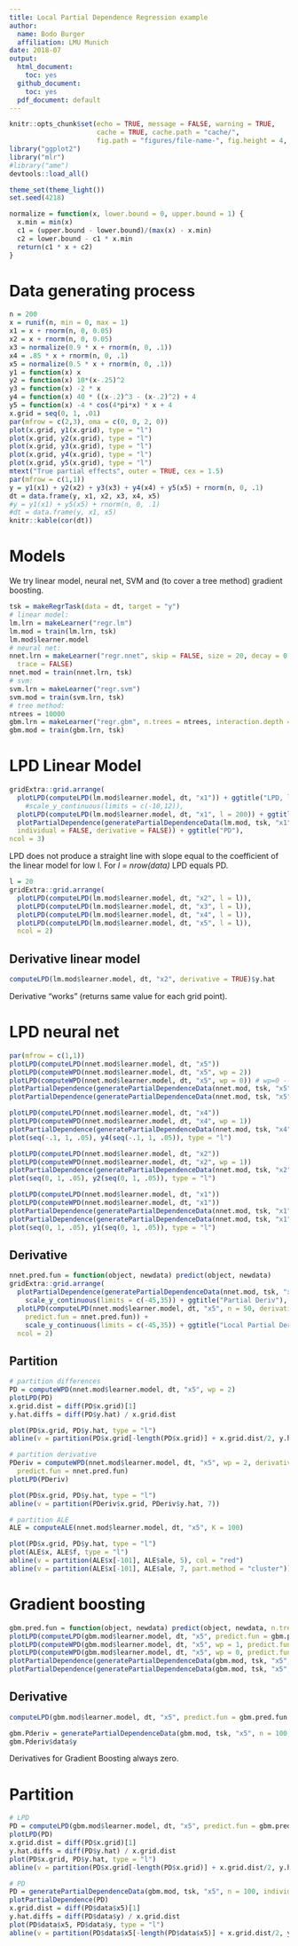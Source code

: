 ```yaml
---
title: Local Partial Dependence Regression example
author: 
  name: Bodo Burger
  affiliation: LMU Munich
date: 2018-07
output:
  html_document: 
    toc: yes
  github_document:
    toc: yes
  pdf_document: default
---
```


```r
knitr::opts_chunk$set(echo = TRUE, message = FALSE, warning = TRUE,
                      cache = TRUE, cache.path = "cache/",
                      fig.path = "figures/file-name-", fig.height = 4, fig.width = 5)
library("ggplot2")
library("mlr")
#library("ame")
devtools::load_all()

theme_set(theme_light())
set.seed(4218)

normalize = function(x, lower.bound = 0, upper.bound = 1) {
  x.min = min(x)
  c1 = (upper.bound - lower.bound)/(max(x) - x.min)
  c2 = lower.bound - c1 * x.min
  return(c1 * x + c2)
}
```

# Data generating process

```r
n = 200
x = runif(n, min = 0, max = 1)
x1 = x + rnorm(n, 0, 0.05)
x2 = x + rnorm(n, 0, 0.05)
x3 = normalize(0.9 * x + rnorm(n, 0, .1))
x4 = .85 * x + rnorm(n, 0, .1)
x5 = normalize(0.5 * x + rnorm(n, 0, .1))
y1 = function(x) x
y2 = function(x) 10*(x-.25)^2
y3 = function(x) -2 * x
y4 = function(x) 40 * ((x-.2)^3 - (x-.2)^2) + 4
y5 = function(x) -4 * cos(4*pi*x) * x + 4
x.grid = seq(0, 1, .01)
par(mfrow = c(2,3), oma = c(0, 0, 2, 0))
plot(x.grid, y1(x.grid), type = "l")
plot(x.grid, y2(x.grid), type = "l")
plot(x.grid, y3(x.grid), type = "l")
plot(x.grid, y4(x.grid), type = "l")
plot(x.grid, y5(x.grid), type = "l")
mtext("True partial effects", outer = TRUE, cex = 1.5)
par(mfrow = c(1,1))
y = y1(x1) + y2(x2) + y3(x3) + y4(x4) + y5(x5) + rnorm(n, 0, .1)
dt = data.frame(y, x1, x2, x3, x4, x5)
#y = y1(x1) + y5(x5) + rnorm(n, 0, .1)
#dt = data.frame(y, x1, x5)
knitr::kable(cor(dt))
```

# Models

We try linear model, neural net, SVM and (to cover a tree method) gradient boosting.

```r
tsk = makeRegrTask(data = dt, target = "y")
# linear model:
lm.lrn = makeLearner("regr.lm")
lm.mod = train(lm.lrn, tsk)
lm.mod$learner.model
# neural net:
nnet.lrn = makeLearner("regr.nnet", skip = FALSE, size = 20, decay = 0.0001, maxit = 1000,
  trace = FALSE)
nnet.mod = train(nnet.lrn, tsk)
# svm:
svm.lrn = makeLearner("regr.svm")
svm.mod = train(svm.lrn, tsk)
# tree method:
ntrees = 10000
gbm.lrn = makeLearner("regr.gbm", n.trees = ntrees, interaction.depth = 1, shrinkage = .02)
gbm.mod = train(gbm.lrn, tsk)
```

# LPD Linear Model

```r
gridExtra::grid.arrange(
  plotLPD(computeLPD(lm.mod$learner.model, dt, "x1")) + ggtitle("LPD, l=20"),
    #scale_y_continuous(limits = c(-10,12)),
  plotLPD(computeLPD(lm.mod$learner.model, dt, "x1", l = 200)) + ggtitle("LPD, l = 200"),
  plotPartialDependence(generatePartialDependenceData(lm.mod, tsk, "x1", n = 30,
  individual = FALSE, derivative = FALSE)) + ggtitle("PD"),
ncol = 3)
```

LPD does not produce a straight line with slope equal to the coefficient of the linear model for low l.
For *l = nrow(data)* LPD equals PD.

```r
l = 20
gridExtra::grid.arrange(
  plotLPD(computeLPD(lm.mod$learner.model, dt, "x2", l = l)),
  plotLPD(computeLPD(lm.mod$learner.model, dt, "x3", l = l)),
  plotLPD(computeLPD(lm.mod$learner.model, dt, "x4", l = l)),
  plotLPD(computeLPD(lm.mod$learner.model, dt, "x5", l = l)),
  ncol = 2)

```

## Derivative linear model

```r
computeLPD(lm.mod$learner.model, dt, "x2", derivative = TRUE)$y.hat
```

Derivative "works" (returns same value for each grid point).


# LPD neural net

```r
par(mfrow = c(1,1))
plotLPD(computeLPD(nnet.mod$learner.model, dt, "x5"))
plotLPD(computeWPD(nnet.mod$learner.model, dt, "x5", wp = 2))
plotLPD(computeWPD(nnet.mod$learner.model, dt, "x5", wp = 0)) # wp=0 --> non-weighted partial dependence
plotPartialDependence(generatePartialDependenceData(nnet.mod, tsk, "x5", n = 100, individual = FALSE))
plotPartialDependence(generatePartialDependenceData(nnet.mod, tsk, "x5", n = 10, individual = TRUE))

plotLPD(computeLPD(nnet.mod$learner.model, dt, "x4"))
plotLPD(computeWPD(nnet.mod$learner.model, dt, "x4", wp = 1))
plotPartialDependence(generatePartialDependenceData(nnet.mod, tsk, "x4", n = 100, individual = FALSE))
plot(seq(-.1, 1, .05), y4(seq(-.1, 1, .05)), type = "l")

plotLPD(computeLPD(nnet.mod$learner.model, dt, "x2"))
plotLPD(computeWPD(nnet.mod$learner.model, dt, "x2", wp = 1))
plotPartialDependence(generatePartialDependenceData(nnet.mod, tsk, "x2", n = 20, individual = FALSE))
plot(seq(0, 1, .05), y2(seq(0, 1, .05)), type = "l")

plotLPD(computeLPD(nnet.mod$learner.model, dt, "x1"))
plotLPD(computeWPD(nnet.mod$learner.model, dt, "x1"))
plotPartialDependence(generatePartialDependenceData(nnet.mod, tsk, "x1", n = 100, individual = FALSE))
plotPartialDependence(generatePartialDependenceData(nnet.mod, tsk, "x1", n = 10, individual = TRUE))
plot(seq(0, 1, .05), y1(seq(0, 1, .05)), type = "l")
```

## Derivative

```r
nnet.pred.fun = function(object, newdata) predict(object, newdata)
gridExtra::grid.arrange(
  plotPartialDependence(generatePartialDependenceData(nnet.mod, tsk, "x5", n = 50, derivative = TRUE)) +
    scale_y_continuous(limits = c(-45,35)) + ggtitle("Partial Deriv"),
  plotLPD(computeLPD(nnet.mod$learner.model, dt, "x5", n = 50, derivative = TRUE,
    predict.fun = nnet.pred.fun)) +
    scale_y_continuous(limits = c(-45,35)) + ggtitle("Local Partial Deriv"),
  ncol = 2)
```

## Partition

```r
# partition differences
PD = computeWPD(nnet.mod$learner.model, dt, "x5", wp = 2)
plotLPD(PD)
x.grid.dist = diff(PD$x.grid)[1]
y.hat.diffs = diff(PD$y.hat) / x.grid.dist

plot(PD$x.grid, PD$y.hat, type = "l")
abline(v = partition(PD$x.grid[-length(PD$x.grid)] + x.grid.dist/2, y.hat.diffs, 5))

# partition derivative
PDeriv = computeWPD(nnet.mod$learner.model, dt, "x5", wp = 2, derivative = TRUE,
  predict.fun = nnet.pred.fun)
plotLPD(PDeriv)

plot(PD$x.grid, PD$y.hat, type = "l")
abline(v = partition(PDeriv$x.grid, PDeriv$y.hat, 7))

# partition ALE
ALE = computeALE(nnet.mod$learner.model, dt, "x5", K = 100)

plot(PD$x.grid, PD$y.hat, type = "l")
plot(ALE$x, ALE$f, type = "l")
abline(v = partition(ALE$x[-101], ALE$ale, 5), col = "red")
abline(v = partition(ALE$x[-101], ALE$ale, 7, part.method = "cluster"))

```

# Gradient boosting

```r
gbm.pred.fun = function(object, newdata) predict(object, newdata, n.trees = 10000)
plotLPD(computeLPD(gbm.mod$learner.model, dt, "x5", predict.fun = gbm.pred.fun))
plotLPD(computeWPD(gbm.mod$learner.model, dt, "x5", wp = 1, predict.fun = gbm.pred.fun))
plotLPD(computeWPD(gbm.mod$learner.model, dt, "x5", wp = 0, predict.fun = gbm.pred.fun))
plotPartialDependence(generatePartialDependenceData(gbm.mod, tsk, "x5", n = 100, individual = FALSE))
plotPartialDependence(generatePartialDependenceData(gbm.mod, tsk, "x5", n = 10, individual = TRUE))
```

## Derivative

```r
computeLPD(gbm.mod$learner.model, dt, "x5", predict.fun = gbm.pred.fun, derivative = TRUE)$y.hat

gbm.Pderiv = generatePartialDependenceData(gbm.mod, tsk, "x5", n = 100, derivative = TRUE)
gbm.Pderiv$data$y
```

Derivatives for Gradient Boosting always zero.

# Partition

```r
# LPD
PD = computeLPD(gbm.mod$learner.model, dt, "x5", predict.fun = gbm.pred.fun)
plotLPD(PD)
x.grid.dist = diff(PD$x.grid)[1]
y.hat.diffs = diff(PD$y.hat) / x.grid.dist
plot(PD$x.grid, PD$y.hat, type = "l")
abline(v = partition(PD$x.grid[-length(PD$x.grid)] + x.grid.dist/2, y.hat.diffs, 5))

# PD
PD = generatePartialDependenceData(gbm.mod, tsk, "x5", n = 100, individual = FALSE)
plotPartialDependence(PD)
x.grid.dist = diff(PD$data$x5)[1]
y.hat.diffs = diff(PD$data$y) / x.grid.dist
plot(PD$data$x5, PD$data$y, type = "l")
abline(v = partition(PD$data$x5[-length(PD$data$x5)] + x.grid.dist/2, y.hat.diffs, 10))

```


